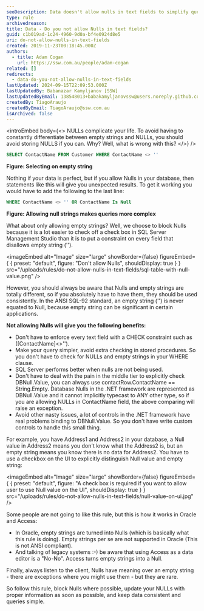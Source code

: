 ```yaml
---
seoDescription: Data doesn't allow nulls in text fields to simplify queries and reduce complexity.
type: rule
archivedreason:
title: Data - Do you not allow Nulls in text fields?
guid: c1b019ad-1c24-4960-9d0a-bf4e0924d8e5
uri: do-not-allow-nulls-in-text-fields
created: 2019-11-23T00:18:45.000Z
authors:
  - title: Adam Cogan
    url: https://ssw.com.au/people/adam-cogan
related: []
redirects:
  - data-do-you-not-allow-nulls-in-text-fields
lastUpdated: 2024-09-15T22:09:53.000Z
lastUpdatedBy: Babanazar Kamyljanov [SSW]
lastUpdatedByEmail: 138548013+babakamyljanovssw@users.noreply.github.com
createdBy: TiagoAraujo
createdByEmail: TiagoAraujo@ssw.com.au
isArchived: false
---
```


<introEmbed
  body={<>
NULLs complicate your life. To avoid having to constantly differentiate between empty strings and NULLs, you should avoid storing NULLS if you can.
Why? Well, what is wrong with this?
  </>}
/>
```sql
SELECT ContactName FROM Customer WHERE ContactName <> ''
```

**Figure: Selecting on empty string**

Nothing if your data is perfect, but if you allow Nulls in your database, then statements like this will give you unexpected results. To get it working you would have to add the following to the last line:

```sql
WHERE ContactName <> '' OR ContactName Is Null
```

**Figure: Allowing null strings makes queries more complex**

What about only allowing empty strings? Well, we choose to block Nulls because it is a lot easier to check off a check box in SQL Server Management Studio than it is to put a constraint on every field that disallows empty string ('').


<imageEmbed
  alt="Image"
  size="large"
  showBorder={false}
  figureEmbed={ {
    preset: "default",
    figure: "Don't allow Nulls",
    shouldDisplay: true
  } }
  src="/uploads/rules/do-not-allow-nulls-in-text-fields/sql-table-with-null-value.png"
/>

However, you should always be aware that Nulls and empty strings are totally different, so if you absolutely have to have them, they should be used consistently. In the ANSI SQL-92 standard, an empty string ('') is never equated to Null, because empty string can be significant in certain applications.

**Not allowing Nulls will give you the following benefits:**

* Don't have to enforce every text field with a CHECK constraint such as ([ContactName]&lt;&gt;'').
* Make your query simpler, avoid extra checking in stored procedures. So you don't have to check for NULLs and empty strings in your WHERE clause.
* SQL Server performs better when nulls are not being used.
* Don't have to deal with the pain in the middle tier to explicitly check DBNull.Value, you can always use contactRow.ContactName == String.Empty. Database Nulls in the .NET framework are represented as DBNull.Value and it cannot implicitly typecast to ANY other type, so if you are allowing NULLs in ContactName field, the above comparing will raise an exception.
* Avoid other nasty issues, a lot of controls in the .NET framework have real problems binding to DBNull.Value. So you don't have write custom controls to handle this small thing.

For example, you have Address1 and Address2 in your database, a Null value in Address2 means you don't know what the Address2 is, but an empty string means you know there is no data for Address2. You have to use a checkbox on the UI to explicitly distinguish Null value and empty string:


<imageEmbed
  alt="Image"
  size="large"
  showBorder={false}
  figureEmbed={ {
    preset: "default",
    figure: "A check box is required if you want to allow user to use Null value on the UI",
    shouldDisplay: true
  } }
  src="/uploads/rules/do-not-allow-nulls-in-text-fields/null-value-on-ui.jpg"
/>

Some people are not going to like this rule, but this is how it works in Oracle and Access:

* In Oracle, empty strings are turned into Nulls (which is basically what this rule is doing). Empty strings per se are not supported in Oracle (This is not ANSI compliant).
* And talking of legacy systems :-) be aware that using Access as a data editor is a "No-No". Access turns empty strings into a Null.

Finally, always listen to the client, Nulls have meaning over an empty string - there are exceptions where you might use them - but they are rare.

So follow this rule, block Nulls where possible, update your NULLs with proper information as soon as possible, and keep data consistent and queries simple.
